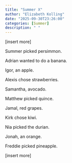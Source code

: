 ```yaml
---
title: "Summer X"
author: "Elizabeth Kolling"
date: "2025-09-30T23:26:00"
categories: [Summer]
description: " "
---
```


[insert more]

Summer picked persimmon. 

Adrian wanted to do a banana. 

Igor, an apple.

Alexis chose strawberries.

Samantha, avocado.

Matthew picked quince.

Jamal, red grapes. 

Kirk chose kiwi.

Nia picked the durian.

Jonah, an orange. 

Freddie picked pineapple. 

[insert more]

